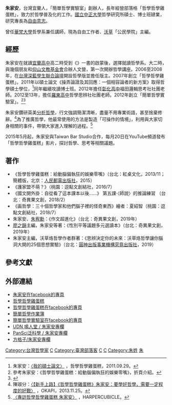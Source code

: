 '''朱家安'''{{BD|1987年|||}}，台灣宜蘭人，「簡單哲學實驗室」創辦人，長年經營部落格「哲學哲學雞蛋糕」，致力於哲學普及化的工作。[[國立中正大學|國立中正大學]]哲學研究所碩士、博士班肄業，研究專長為[[自由意志|自由意志]]。

曾任[[華梵大學|華梵大學]]哲學系兼任講師，現為自由工作者、[[沃草|沃草]]「公民學院」主編。

==經歷==
朱家安在就讀[[宜蘭高中|宜蘭高中]]高二時受到{{link-en|馬丁·柯亨|Martin Cohen (philosopher)}}《{{link-en|101個有趣的哲學問題|101 Philosophy Problems}}》一書的啟蒙後，選擇就讀哲學系。大二時，與幾個朋友和[[仰山文教基金會|仰山文教基金會]]合辦人文營，第一次開辦哲學講座。2006至2008年，在[[台灣深藍學生聯合論壇|台灣深藍學生聯合論壇]]開設哲學版並擔任版主。2007年創立「哲學哲學雞蛋糕」。2011年以碩士論文《操弄論證及其回應：一個相容論者的新方案》取得哲學碩士學位，<ref>朱家安：[http://phiphicake.blogspot.com/2011/09/blog-post_29.html 〈我的碩士論文〉] {{Wayback|url=http://phiphicake.blogspot.com/2011/09/blog-post_29.html |date=20210323020234 }}，哲學哲學雞蛋糕，2011.09.29。</ref>同年繼續攻讀博士班。2012年擔任[[彰化高中|彰化高中]]福田邏輯思考社社團老師。2012至13年，擔任[[羅東高中|羅東高中]]哲學思辨社社團老師。2012年創立「簡單哲學實驗室」。<ref>參考朱家安：《哲學哲學雞蛋糕：給動腦偏執狂的娛樂零嘴》，折頁介紹。</ref><ref>{{cite news|url=http://www.new7.com.tw/NewsView.aspx?i=TXT20130123151414CG6|title=【台灣新力量】如何用哲學討論靠北的社會問題|author=易可湄|publisher=《[[新新聞|新新聞]]》|date=2013-01-25|language=zh-tw|access-date=2015-08-11|archive-url=https://web.archive.org/web/20160304205240/http://www.new7.com.tw/NewsView.aspx?i=TXT20130123151414CG6|archive-date=2016-03-04|dead-url=yes}}</ref>

朱家安鑽研英美[[分析哲學|分析哲學]]，行文強調簡潔清晰，盡量不用專業術語，甚至捨棄修辭。<ref>陳琡分：[http://okapi.books.com.tw/article/2513 〈【新手上路】《哲學哲學雞蛋糕》朱家安：要學好哲學，需要一定程度的好戰〉] {{Wayback|url=http://okapi.books.com.tw/article/2513 |date=20201129012733 }}，OKAPI，2013.11.25。</ref>為了推廣哲學，他最常使用的方法是製造「可操作的情境」，利用與大家切身相關的事件，帶領大家進入理解的過程。<ref>[https://harpercubicle.wordpress.com/%E6%96%B0%E7%A4%BE%E6%99%AE%E9%81%8B%E5%8B%95%EF%BC%81-%E8%87%AA%E5%B7%B1%E7%9A%84%E7%A4%BE%E6%9C%83%E8%AA%B2%E8%87%AA%E5%B7%B1%E4%B8%8A/test 〈專訪哲學哲學雞蛋糕 朱家安〉] {{Wayback|url=https://harpercubicle.wordpress.com/%E6%96%B0%E7%A4%BE%E6%99%AE%E9%81%8B%E5%8B%95%EF%BC%81-%E8%87%AA%E5%B7%B1%E7%9A%84%E7%A4%BE%E6%9C%83%E8%AA%B2%E8%87%AA%E5%B7%B1%E4%B8%8A/test |date=20160330001811 }}，HARPERCUBICLE。</ref>

2015年5月起，朱家安與Taiwan Bar Studio合作，每月20日在YouTube頻道發布「哲學哲學雞蛋糕」影片，探討哲學、思考等相關議題。

==著作==
*《哲學哲學雞蛋糕：給動腦偏執狂的娛樂零嘴》（台北：紅桌文化，2013/11；簡體版，北京：[[人民郵電出版社|人民郵電出版社]]，2015）
*《護家盟不萌？》（桃園：逗點文創結社，2016/7）
*《國文開外掛：自從看了這本課本以後……》 第五課‧〈師說〉的推論練習 （台北：奇異果文創，2018/2）
*《画哲學：三十個哲學家和他們腦子裡的怪奇東西》繪者：夏紹智（桃園：逗點文創結社，2018/7）
*朱家安、[[朱宥勳|朱宥勳]]：《作文超進化》（台北：奇異果文創，2019年）
*[[廖之韻|廖之韻]]主編，朱家安等著：《性別平等議題多元選讀本》（台北：奇異果文創，2019年）
*朱家安主編，沃草烙哲學作者群著：《思辨決定你的未來：沃草烙哲學讓你腦洞大開的25個思想實驗》（台北：[[圓神出版事業機構|圓神出版事業機構]][[究竟出版社|究竟出版社]]，2019）

==參考文獻==
{{reflist|2}}

==外部連結==
*[https://www.facebook.com/krisnight 朱家安在facebook的專頁] {{Wayback|url=https://www.facebook.com/krisnight |date=20181103023830 }}
*[http://phiphicake.blogspot.com 哲學哲學雞蛋糕] {{Wayback|url=http://phiphicake.blogspot.com/ |date=20210102173743 }}
*[https://www.facebook.com/phiphicake 哲學哲學雞蛋糕在facebook的專頁] {{Wayback|url=https://www.facebook.com/phiphicake |date=20170428014254 }}
*[http://philosoeasy.blogspot.tw 簡單哲學作業簿] {{Wayback|url=http://philosoeasy.blogspot.tw/ |date=20180324063158 }}
*[https://www.facebook.com/philosoeasy/timeline 簡單哲學實驗室在facebook的專頁]
*[http://opinion.udn.com/author/articles/224 UDN 鳴人堂 / 朱家安專欄] {{Wayback|url=http://opinion.udn.com/author/articles/224 |date=20160918135502 }}
*[http://pansci.asia/archives/author/krisnight PanSci泛科學 / 朱家安專欄] {{Wayback|url=http://pansci.asia/archives/author/krisnight |date=20201129142728 }}
*[https://vocus.cc/user/@krisnight 方格子/朱家安專欄] {{Wayback|url=https://vocus.cc/user/@krisnight |date=20210928153828 }}

{{DEFAULTSORT:Chu朱}}
[[Category:台灣哲學家|Category:台灣哲學家]]
[[Category:臺灣教育工作者|C]]
[[Category:臺灣部落客|Category:臺灣部落客]] 
[[Category:國立中正大學校友|C]]
[[Category:宜蘭縣人|C]]
[[Category:朱姓|Category:朱姓]]
[[Category:國立宜蘭高級中學校友|朱]]